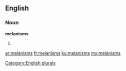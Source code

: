 ==English==

===Noun===
'''melanisms'''

# {{plural of|[[melanism]]}}

[[Category:English plurals]]

[[ar:melanisms]]
[[fr:melanisms]]
[[ku:melanisms]]
[[my:melanisms]]